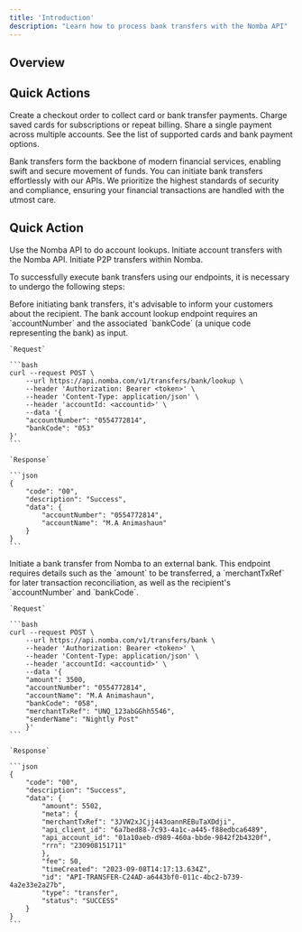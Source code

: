 ```yaml
---
title: 'Introduction'
description: "Learn how to process bank transfers with the Nomba API"
---
```


## Overview


## Quick Actions

<CardGroup cols={2}>
  <Card
    title="Create Checkout Order"
    icon="cart-plus"
    href="/v2/products/checkout/create-checkout-order"
  >
    Create a checkout order to collect card or bank transfer payments.
  </Card>
  <Card
    title="Recurring Payments"
    icon="repeat"
    href="/v2/products/checkout/recurring-payments"
  >
    Charge saved cards for subscriptions or repeat billing.
  </Card>
  <Card
    title="Split Payments"
    icon="money-bill-transfer"
    href="/v2/products/checkout/create-checkout-order#split-payment"
  >
    Share a single payment across multiple accounts.
  </Card>
  <Card
    title="Payment Methods"
    icon="credit-card"
    href="/v2/products/checkout/payment-methods"
  >
    See the list of supported cards and bank payment options.
  </Card>
</CardGroup>

Bank transfers form the backbone of modern financial services, enabling swift and secure movement of funds. You can initiate bank transfers effortlessly with our APIs. We prioritize the highest standards of security and compliance, ensuring your financial transactions are handled with the utmost care.

## Quick Action
<CardGroup cols={3}>
  <Card
    title="Bank account lookup"
    icon="money-bill"
    href="/products/transfers/bank-account-lookup"
  >
    Use the Nomba API to do account lookups.
  </Card>
  <Card
    title="Perform bank transfer"
    icon="credit-card"
    href="/products/transfers/transfer-to-banks"
  >
    Initiate account transfers with the Nomba API.
  </Card>
  <Card
    title="Perform account transfer"
    icon="comment-dollar"
    href="/products/transfers/transfer-between-accounts"
  >
    Initiate P2P transfers within Nomba.
  </Card>
</CardGroup>

To successfully execute bank transfers using our endpoints, it is necessary to undergo the following steps:

<Steps titleSize="p">
  <Step title="Perform a bank account lookup">
    Before initiating bank transfers, it's advisable to inform your customers about the recipient. The bank account lookup endpoint requires an `accountNumber` and the associated `bankCode` (a unique code representing the bank) as input.

    `Request`

    ```bash
    curl --request POST \
        --url https://api.nomba.com/v1/transfers/bank/lookup \
        --header 'Authorization: Bearer <token>' \
        --header 'Content-Type: application/json' \
        --header 'accountId: <accountid>' \
        --data '{
        "accountNumber": "0554772814",
        "bankCode": "053"
    }'
    ```

    `Response`

    ```json
    {
        "code": "00",
        "description": "Success",
        "data": {
            "accountNumber": "0554772814",
            "accountName": "M.A Animashaun"
        }
    }
    ```

  </Step>

  <Step title="Perform a bank transfer">
    Initiate a bank transfer from Nomba to an external bank. This endpoint requires details such as the `amount` to be transferred, a `merchantTxRef` for later transaction reconciliation, as well as the recipient's `accountNumber` and `bankCode`.

    `Request`

    ```bash
    curl --request POST \
        --url https://api.nomba.com/v1/transfers/bank \
        --header 'Authorization: Bearer <token>' \
        --header 'Content-Type: application/json' \
        --header 'accountId: <accountid>' \
        --data '{
        "amount": 3500,
        "accountNumber": "0554772814",
        "accountName": "M.A Animashaun",
        "bankCode": "058",
        "merchantTxRef": "UNQ_123abGGhh5546",
        "senderName": "Nightly Post"
        }'
    ```

    `Response`

    ```json
    {
        "code": "00",
        "description": "Success",
        "data": {
            "amount": 5502,
            "meta": {
            "merchantTxRef": "3JVW2xJCjj443oannREBuTaXDdji",
            "api_client_id": "6a7bed88-7c93-4a1c-a445-f88edbca6489",
            "api_account_id": "01a10aeb-d989-460a-bbde-9842f2b4320f",
            "rrn": "230908151711"
            },
            "fee": 50,
            "timeCreated": "2023-09-08T14:17:13.634Z",
            "id": "API-TRANSFER-C24AD-a6443bf0-011c-4bc2-b739-4a2e33e2a27b",
            "type": "transfer",
            "status": "SUCCESS"
        }
    }
    ```

  </Step>
</Steps>